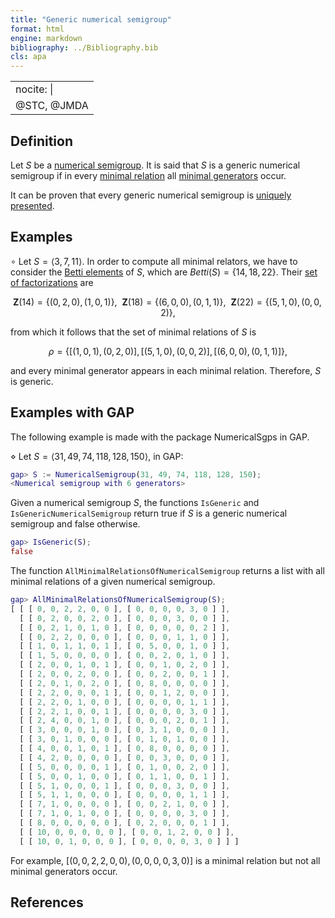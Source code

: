 ```yaml
---
title: "Generic numerical semigroup"
format: html
engine: markdown
bibliography: ../Bibliography.bib
cls: apa
---
```


---
nocite: |
  @STC, @JMDA
---

<!-- Semigroup-theoretical-charact-arithm-invariants-appl-Num-monoids-Krull-monoids -->

## Definition

Let $S$ be a [numerical semigroup](../Basic-concepts/Numerical-semigroup.qmd). It is said that $S$ is a generic numerical semigroup if in every [minimal relation](../Presentations-NS/Presentation-NS.qmd) all [minimal generators](../Basic-concepts/Minimal-set-of-generators.qmd) occur.

It can be proven that every generic numerical semigroup is [uniquely presented](NS-uniquely-presented.qmd).

## Examples

$\circ$ Let $S = \langle 3, 7, 11 \rangle$. In order to compute all minimal relators, we have to consider the [Betti elements](../Presentations-NS/Betti-element.qmd) of $S$, which are $Betti(S) = \{14, 18, 22\}$. Their [set of factorizations](../Presentations-NS/Set-of-factorizations.qmd) are

$$
\mathbf{Z}(14) = \{(0,2,0), (1,0,1)\}, ~~ \mathbf{Z}(18) = \{(6,0,0), (0,1,1)\}, ~~ \mathbf{Z}(22) = \{(5,1,0), (0,0,2)\},
$$

from which it follows that the set of minimal relations of $S$ is

$$
\rho = \{[ (1, 0, 1), (0, 2, 0) ], [ (5, 1, 0), (0, 0, 2) ],
  [ (6, 0, 0), (0, 1, 1) ] \},
$$

and every minimal generator appears in each minimal relation. Therefore, $S$ is generic.

## Examples with GAP

The following example is made with the package NumericalSgps in GAP.

$\diamond$ Let $S = \langle 31, 49, 74, 118, 128, 150 \rangle$, in GAP:

``` gap
gap> S := NumericalSemigroup(31, 49, 74, 118, 128, 150);
<Numerical semigroup with 6 generators>
```

Given a numerical semigroup $S$, the functions `IsGeneric` and `IsGenericNumericalSemigroup` return true if $S$ is a generic numerical semigroup and false otherwise.

``` gap
gap> IsGeneric(S);
false
```

The function `AllMinimalRelationsOfNumericalSemigroup` returns a list with all minimal relations of a given numerical semigroup.

``` gap
gap> AllMinimalRelationsOfNumericalSemigroup(S);
[ [ [ 0, 0, 2, 2, 0, 0 ], [ 0, 0, 0, 0, 3, 0 ] ],
  [ [ 0, 2, 0, 0, 2, 0 ], [ 0, 0, 0, 3, 0, 0 ] ],
  [ [ 0, 2, 1, 0, 1, 0 ], [ 0, 0, 0, 0, 0, 2 ] ],
  [ [ 0, 2, 2, 0, 0, 0 ], [ 0, 0, 0, 1, 1, 0 ] ],
  [ [ 1, 0, 1, 1, 0, 1 ], [ 0, 5, 0, 0, 1, 0 ] ],
  [ [ 1, 5, 0, 0, 0, 0 ], [ 0, 0, 2, 0, 1, 0 ] ],
  [ [ 2, 0, 0, 1, 0, 1 ], [ 0, 0, 1, 0, 2, 0 ] ],
  [ [ 2, 0, 0, 2, 0, 0 ], [ 0, 0, 2, 0, 0, 1 ] ],
  [ [ 2, 0, 1, 0, 2, 0 ], [ 0, 8, 0, 0, 0, 0 ] ],
  [ [ 2, 2, 0, 0, 0, 1 ], [ 0, 0, 1, 2, 0, 0 ] ],
  [ [ 2, 2, 0, 1, 0, 0 ], [ 0, 0, 0, 0, 1, 1 ] ],
  [ [ 2, 2, 1, 0, 0, 1 ], [ 0, 0, 0, 0, 3, 0 ] ],
  [ [ 2, 4, 0, 0, 1, 0 ], [ 0, 0, 0, 2, 0, 1 ] ],
  [ [ 3, 0, 0, 0, 1, 0 ], [ 0, 3, 1, 0, 0, 0 ] ],
  [ [ 3, 0, 1, 0, 0, 0 ], [ 0, 1, 0, 1, 0, 0 ] ],
  [ [ 4, 0, 0, 1, 0, 1 ], [ 0, 8, 0, 0, 0, 0 ] ],
  [ [ 4, 2, 0, 0, 0, 0 ], [ 0, 0, 3, 0, 0, 0 ] ],
  [ [ 5, 0, 0, 0, 0, 1 ], [ 0, 1, 0, 0, 2, 0 ] ],
  [ [ 5, 0, 0, 1, 0, 0 ], [ 0, 1, 1, 0, 0, 1 ] ],
  [ [ 5, 1, 0, 0, 0, 1 ], [ 0, 0, 0, 3, 0, 0 ] ],
  [ [ 5, 1, 1, 0, 0, 0 ], [ 0, 0, 0, 0, 1, 1 ] ],
  [ [ 7, 1, 0, 0, 0, 0 ], [ 0, 0, 2, 1, 0, 0 ] ],
  [ [ 7, 1, 0, 1, 0, 0 ], [ 0, 0, 0, 0, 3, 0 ] ],
  [ [ 8, 0, 0, 0, 0, 0 ], [ 0, 2, 0, 0, 0, 1 ] ],
  [ [ 10, 0, 0, 0, 0, 0 ], [ 0, 0, 1, 2, 0, 0 ] ],
  [ [ 10, 0, 1, 0, 0, 0 ], [ 0, 0, 0, 0, 3, 0 ] ] ]
```

For example, $[ (0, 0, 2, 2, 0, 0), (0, 0, 0, 0, 3, 0) ]$ is a minimal relation but not all minimal generators occur.

## References

::: {#refs}

:::
